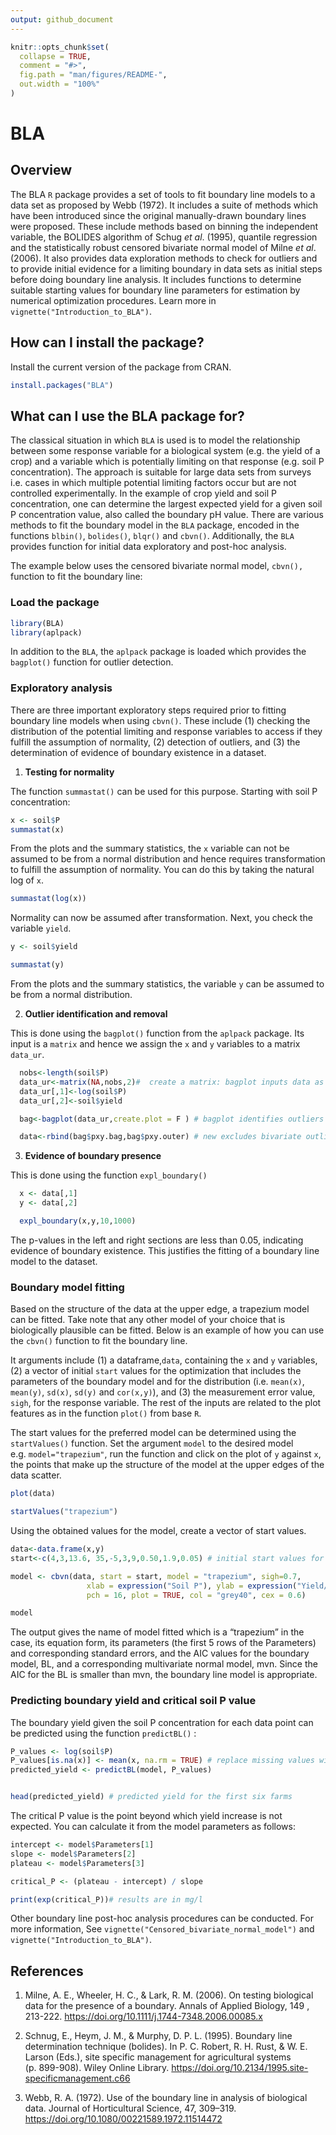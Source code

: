 ```yaml
---
output: github_document
---
```


<!-- README.md is generated from README.Rmd. Please edit that file -->

```r
knitr::opts_chunk$set(
  collapse = TRUE,
  comment = "#>",
  fig.path = "man/figures/README-",
  out.width = "100%"
)
```

# BLA

<!-- badges: start -->

<!-- badges: end -->

## Overview

The BLA `R` package provides a set of tools to fit boundary line models to a data set as proposed by Webb (1972). It includes a suite of methods which have been introduced since the original manually-drawn boundary lines were proposed. These include methods based on binning the independent variable, the BOLIDES algorithm of Schug *et al*. (1995), quantile regression and the statistically robust censored bivariate normal model of Milne *et al*. (2006). It also provides data exploration methods to check for outliers and to provide initial evidence for a limiting boundary in data sets as initial steps before doing boundary line analysis. It includes functions to determine suitable starting values for boundary line parameters for estimation by numerical optimization procedures. Learn more in `vignette("Introduction_to_BLA")`.

## How can I install the package?

Install the current version of the package from CRAN.

```r
install.packages("BLA")
```

## What can I use the BLA package for?

The classical situation in which `BLA` is used is to model the relationship between some response variable for a biological system (e.g. the yield of a crop) and a variable which is potentially limiting on that response (e.g. soil P concentration). The approach is suitable for large data sets from surveys i.e. cases in which multiple potential limiting factors occur but are not controlled experimentally. In the example of crop yield and soil P concentration, one can determine the largest expected yield for a given soil P concentration value, also called the boundary pH value. There are various methods to fit the boundary model in the `BLA` package, encoded in the functions `blbin()`, `bolides()`, `blqr()` and `cbvn()`. Additionally, the `BLA` provides function for initial data exploratory and post-hoc analysis.

The example below uses the censored bivariate normal model, `cbvn(),` function to fit the boundary line:

### Load the package

```r
library(BLA)
library(aplpack)
```

In addition to the `BLA`, the `aplpack` package is loaded which provides the `bagplot()` function for outlier detection.

### Exploratory analysis

There are three important exploratory steps required prior to fitting boundary line models when using `cbvn()`. These include (1) checking the distribution of the potential limiting and response variables to access if they fulfill the assumption of normality, (2) detection of outliers, and (3) the determination of evidence of boundary existence in a dataset.

1.  **Testing for normality**

The function `summastat()` can be used for this purpose. Starting with soil P concentration:

```r
x <- soil$P 
summastat(x)
```

From the plots and the summary statistics, the `x` variable can not be assumed to be from a normal distribution and hence requires transformation to fulfill the assumption of normality. You can do this by taking the natural log of `x`.

```r
summastat(log(x))
```

Normality can now be assumed after transformation. Next, you check the variable `yield`.

```r
y <- soil$yield

summastat(y)
```

From the plots and the summary statistics, the variable `y` can be assumed to be from a normal distribution.

2.  **Outlier identification and removal**

This is done using the `bagplot()` function from the `aplpack` package. Its input is a `matrix` and hence we assign the `x` and `y` variables to a matrix `data_ur`.

```r

  nobs<-length(soil$P) 
  data_ur<-matrix(NA,nobs,2)#  create a matrix: bagplot inputs data as a matrix
  data_ur[,1]<-log(soil$P) 
  data_ur[,2]<-soil$yield

  bag<-bagplot(data_ur,create.plot = F ) # bagplot identifies outliers

  data<-rbind(bag$pxy.bag,bag$pxy.outer) # new excludes bivariate outliers
```

3.  **Evidence of boundary presence**

This is done using the function `expl_boundary()`

```r
  x <- data[,1]
  y <- data[,2]

  expl_boundary(x,y,10,1000)
```

The p-values in the left and right sections are less than 0.05, indicating evidence of boundary existence. This justifies the fitting of a boundary line model to the dataset.

### Boundary model fitting

Based on the structure of the data at the upper edge, a trapezium model can be fitted. Take note that any other model of your choice that is biologically plausible can be fitted. Below is an example of how you can use the `cbvn()` function to fit the boundary line.

It arguments include (1) a dataframe,`data`, containing the `x` and `y` variables, (2) a vector of initial `start` values for the optimization that includes the parameters of the boundary model and for the distribution (i.e. `mean(x)`, `mean(y)`, `sd(x)`, `sd(y)` and `cor(x,y)`), and (3) the measurement error value, `sigh`, for the response variable. The rest of the inputs are related to the plot features as in the function `plot()` from base `R`.

The start values for the preferred model can be determined using the `startValues()` function. Set the argument `model` to the desired model e.g. `model="trapezium"`, run the function and click on the plot of `y` against `x`, the points that make up the structure of the model at the upper edges of the data scatter.

```r

plot(data)

startValues("trapezium")
```

Using the obtained values for the model, create a vector of start values.

```r

data<-data.frame(x,y) 
start<-c(4,3,13.6, 35,-5,3,9,0.50,1.9,0.05) # initial start values for optimization

model <- cbvn(data, start = start, model = "trapezium", sigh=0.7, 
                 xlab = expression("Soil P"), ylab = expression("Yield/ t ha"^-1), 
                 pch = 16, plot = TRUE, col = "grey40", cex = 0.6)

model
```

The output gives the name of model fitted which is a "trapezium" in the case, its equation form, its parameters (the first 5 rows of the Parameters) and corresponding standard errors, and the AIC values for the boundary model, BL, and a corresponding multivariate normal model, mvn. Since the AIC for the BL is smaller than mvn, the boundary line model is appropriate.

### Predicting boundary yield and critical soil P value

The boundary yield given the soil P concentration for each data point can be predicted using the function `predictBL()` :

```r
P_values <- log(soil$P)
P_values[is.na(x)] <- mean(x, na.rm = TRUE) # replace missing values with mean pH
predicted_yield <- predictBL(model, P_values)


head(predicted_yield) # predicted yield for the first six farms
```

The critical P value is the point beyond which yield increase is not expected. You can calculate it from the model parameters as follows:

```r

intercept <- model$Parameters[1]
slope <- model$Parameters[2]
plateau <- model$Parameters[3]

critical_P <- (plateau - intercept) / slope

print(exp(critical_P))# results are in mg/l
```

Other boundary line post-hoc analysis procedures can be conducted. For more information, See `vignette("Censored_bivariate_normal_model")` and `vignette("Introduction_to_BLA")`.

## References

1.  Milne, A. E., Wheeler, H. C., & Lark, R. M. (2006). On testing biological data for the presence of a boundary. Annals of Applied Biology, 149 , 213-222. <https://doi.org/10.1111/j.1744-7348.2006.00085.x>

2.  Schnug, E., Heym, J. M., & Murphy, D. P. L. (1995). Boundary line determination technique (bolides). In P. C. Robert, R. H. Rust, & W. E. Larson (Eds.), site specific management for agricultural systems (p. 899-908). Wiley Online Library. <https://doi.org/10.2134/1995.site-specificmanagement.c66>

3.  Webb, R. A. (1972). Use of the boundary line in analysis of biological data. Journal of Horticultural Science, 47, 309--319. <https://doi.org/10.1080/00221589.1972.11514472>
